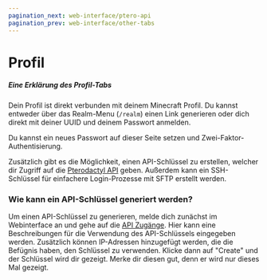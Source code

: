 ```yaml
---
pagination_next: web-interface/ptero-api
pagination_prev: web-interface/other-tabs
---
```


# Profil

##### Eine Erklärung des Profil-Tabs

Dein Profil ist direkt verbunden mit deinem Minecraft Profil. Du kannst entweder über das Realm-Menu (`/realm`) einen Link generieren oder dich direkt mit deiner UUID und deinem Passwort anmelden.

Du kannst ein neues Passwort auf dieser Seite setzen und Zwei-Faktor-Authentisierung.

Zusätzlich gibt es die Möglichkeit, einen API-Schlüssel zu erstellen, welcher dir Zugriff auf die [Pterodactyl API](./ptero-api) geben. Außerdem kann ein SSH-Schlüssel für einfachere Login-Prozesse mit SFTP erstellt werden.

### Wie kann ein API-Schlüssel generiert werden?

Um einen API-Schlüssel zu generieren, melde dich zunächst im Webinterface an und gehe auf die [API Zugänge](https://realms.cytooxien.de/account/api). Hier kann eine Beschreibungen für die Verwendung des API-Schlüssels eingegeben werden. Zusätzlich können IP-Adressen hinzugefügt werden, die die Befügnis haben, den Schlüssel zu verwenden. Klicke dann auf "Create" und der Schlüssel wird dir gezeigt. Merke dir diesen gut, denn er wird nur dieses Mal gezeigt.